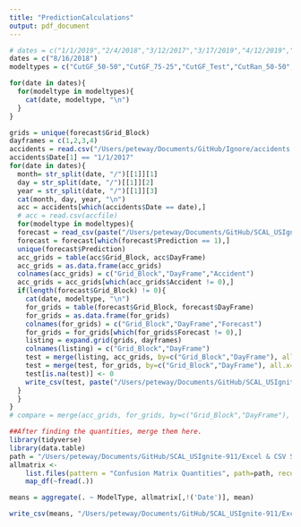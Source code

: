 ```yaml
---
title: "PredictionCalculations"
output: pdf_document
---
```


```r

# dates = c("1/1/2019","2/4/2018","3/12/2017","3/17/2019","4/12/2019","4/22/2018","5/11/2019","5/16/2017","7/9/2017","8/16/2018")
dates = c("8/16/2018")
modeltypes = c("CutGF_50-50","CutGF_75-25","CutGF_Test","CutRan_50-50","CutRan_75-25","CutRan_Test","FullGF_50-50","FullGF_75-25","FullGF_Test","FullRan_50-50", "FullRan_75-25","FullRan_Test","Spatial_50-50","Spatial_75-25","Spatial_Test","Temporal_50-50","Temporal_75-25","Temporal_Test")

for(date in dates){
  for(modeltype in modeltypes){
    cat(date, modeltype, "\n")
  }
}

grids = unique(forecast$Grid_Block)
dayframes = c(1,2,3,4)
accidents = read.csv("/Users/peteway/Documents/GitHub/Ignore/accidents.csv")
accidents$Date[1] == "1/1/2017"
for(date in dates){
  month= str_split(date, "/")[[1]][1]
  day = str_split(date, "/")[[1]][2]
  year = str_split(date, "/")[[1]][3]
  cat(month, day, year, "\n")
  acc = accidents[which(accidents$Date == date),]
  # acc = read.csv(accfile)
  for(modeltype in modeltypes){
  forecast = read_csv(paste("/Users/peteway/Documents/GitHub/SCAL_USIgnite-911/Excel & CSV Sheets/Forecasts/",month,"-",day,"-",year,"/Forecast/",modeltype,"_Forecast.csv", sep=""))
  forecast = forecast[which(forecast$Prediction == 1),]
  unique(forecast$Prediction)
  acc_grids = table(acc$Grid_Block, acc$DayFrame)
  acc_grids = as.data.frame(acc_grids)
  colnames(acc_grids) = c("Grid_Block","DayFrame","Accident")
  acc_grids = acc_grids[which(acc_grids$Accident != 0),]
  if(length(forecast$Grid_Block) != 0){
    cat(date, modeltype, "\n")
    for_grids = table(forecast$Grid_Block, forecast$DayFrame)
    for_grids = as.data.frame(for_grids)
    colnames(for_grids) = c("Grid_Block","DayFrame","Forecast")
    for_grids = for_grids[which(for_grids$Forecast != 0),]
    listing = expand.grid(grids, dayframes)
    colnames(listing) = c("Grid_Block","DayFrame")
    test = merge(listing, acc_grids, by=c("Grid_Block","DayFrame"), all.x=TRUE)
    test = merge(test, for_grids, by=c("Grid_Block","DayFrame"), all.x=TRUE )
    test[is.na(test)] <- 0
    write_csv(test, paste("/Users/peteway/Documents/GitHub/SCAL_USIgnite-911/Excel & CSV Sheets/Forecasts/",month,"-",day,"-",year,"/TestingforPredictions/TestforPrediction_",modeltype,".csv", sep=""))
  }
  }
}
# compare = merge(acc_grids, for_grids, by=c("Grid_Block","DayFrame"), all.x = TRUE)
```

```r
##After finding the quantities, merge them here. 
library(tidyverse)
library(data.table)
path = "/Users/peteway/Documents/GitHub/SCAL_USIgnite-911/Excel & CSV Sheets/Forecasts"
allmatrix <- 
    list.files(pattern = "Confusion Matrix Quantities", path=path, recursive = TRUE) %>% 
    map_df(~fread(.))

means = aggregate(. ~ ModelType, allmatrix[,!('Date')], mean)

write_csv(means, "/Users/peteway/Documents/GitHub/SCAL_USIgnite-911/Excel & CSV Sheets/Forecasts/AveragePerformance.csv")
```

